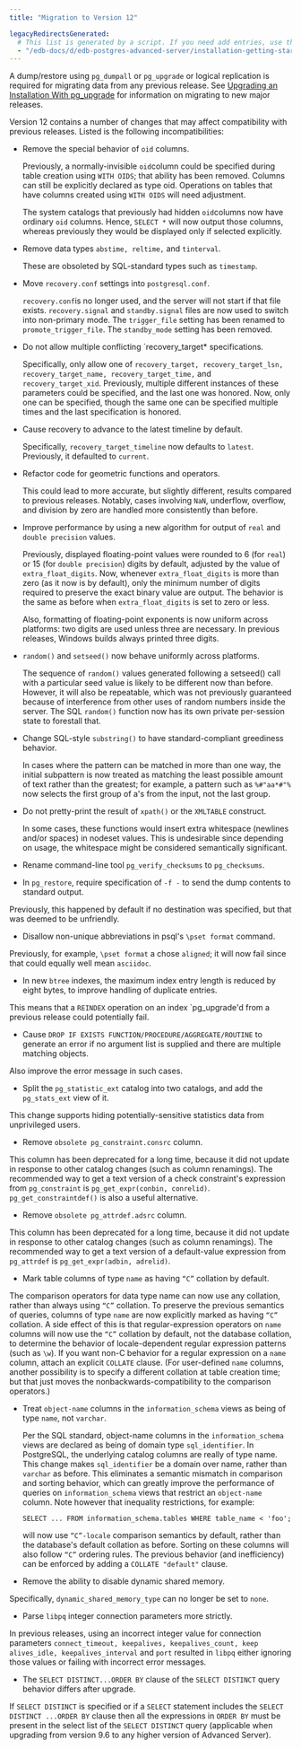 ```yaml
---
title: "Migration to Version 12"

legacyRedirectsGenerated:
  # This list is generated by a script. If you need add entries, use the `legacyRedirects` key.
  - "/edb-docs/d/edb-postgres-advanced-server/installation-getting-started/upgrade-guide/13/migration.html"
---
```


A dump/restore using `pg_dumpall` or `pg_upgrade` or logical replication is required for migrating data from any previous release. See [Upgrading an Installation With pg_upgrade](04_upgrading_an_installation_with_pg_upgrade/#upgrading_an_installation_with_pg_upgrade) for information on migrating to new major releases.

Version 12 contains a number of changes that may affect compatibility with previous releases. Listed is the following incompatibilities:

-   Remove the special behavior of `oid` columns.

    Previously, a normally-invisible `oid`column could be specified during table creation using `WITH OIDS`; that ability has been removed. Columns can still be explicitly declared as type oid. Operations on tables that have columns created using `WITH OIDS` will need adjustment.

    The system catalogs that previously had hidden `oid`columns now have ordinary `oid` columns. Hence, `SELECT *` will now output those columns, whereas previously they would be displayed only if selected explicitly.

-   Remove data types `abstime, reltime,` and `tinterval`.

    These are obsoleted by SQL-standard types such as `timestamp`.

-   Move `recovery.conf` settings into `postgresql.conf`.

    `recovery.conf`is no longer used, and the server will not start if that file exists. `recovery.signal` and `standby.signal` files are now used to switch into non-primary mode. The `trigger_file` setting has been renamed to `promote_trigger_file`. The `standby_mode` setting has been removed. 
    
-   Do not allow multiple conflicting `recovery_target* specifications.

    Specifically, only allow one of `recovery_target, recovery_target_lsn, recovery_target_name, recovery_target_time,` and `recovery_target_xid`. Previously, multiple different instances of these parameters could be specified, and the last one was honored. Now, only one can be specified, though the same one can be specified multiple times and the last specification is honored.
    
-   Cause recovery to advance to the latest timeline by default.

    Specifically, `recovery_target_timeline` now defaults to `latest`. Previously, it defaulted to `current`.

-   Refactor code for geometric functions and operators.

    This could lead to more accurate, but slightly different, results compared to previous releases. Notably, cases involving `NaN`, underflow, overflow, and division by zero are handled more consistently than before.

-  Improve performance by using a new algorithm for output of `real` and `double precision` values. 

    Previously, displayed floating-point values were rounded to 6 (for `real`) or 15 (for `double precision`) digits by default, adjusted by the value of `extra_float_digits`. Now, whenever `extra_float_digits` is more than zero (as it now is by default), only the minimum number of digits required to preserve the exact binary value are output. The behavior is the same as before when `extra_float_digits` is set to zero or less. 
    
    Also, formatting of floating-point exponents is now uniform across platforms: two digits are used unless three are necessary. In previous releases, Windows builds always printed three digits.

-  `random()` and `setseed()` now behave uniformly across platforms.

    The sequence of `random()` values generated following a setseed() call with a
    particular seed value is likely to be different now than before. However, it will
    also be repeatable, which was not previously guaranteed because of interference
    from other uses of random numbers inside the server. The SQL `random()` 
    function now has its own private per-session state to forestall that.

-   Change SQL-style `substring()` to have standard-compliant greediness behavior.

    In cases where the pattern can be matched in more than one way, the initial subpattern is now treated as matching the least possible amount of text rather than the
    greatest; for example, a pattern such as `%#"aa*#"%` now selects the first group
    of a's from the input, not the last group.

-   Do not pretty-print the result of `xpath()` or the `XMLTABLE` construct.

    In some cases, these functions would insert extra whitespace (newlines and/or
    spaces) in nodeset values. This is undesirable since depending on usage, the
    whitespace might be considered semantically significant.

- Rename command-line tool `pg_verify_checksums` to `pg_checksums`.

-   In `pg_restore`, require specification of `-f -` to send the dump contents to
standard output.

  Previously, this happened by default if no destination was specified, but that was
  deemed to be unfriendly.

-  Disallow non-unique abbreviations in psql's `\pset format` command.

  Previously, for example, `\pset format` a chose `aligned`; it will now fail since
  that could equally well mean `asciidoc`.

-   In new `btree` indexes, the maximum index entry length is reduced by eight bytes,
to improve handling of duplicate entries.

  This means that a `REINDEX` operation on an index `pg_upgrade'd from a
  previous release could potentially fail.

-  Cause `DROP IF EXISTS FUNCTION/PROCEDURE/AGGREGATE/ROUTINE` to
generate an error if no argument list is supplied and there are multiple matching
objects.

  Also improve the error message in such cases.

-  Split the `pg_statistic_ext` catalog into two catalogs, and add the
 `pg_stats_ext` view of it.

  This change supports hiding potentially-sensitive statistics data from unprivileged
users.

-  Remove `obsolete pg_constraint.consrc` column.

  This column has been deprecated for a long time, because it did not update in
response to other catalog changes (such as column renamings). The recommended
way to get a text version of a check constraint's expression from
`pg_constraint` is `pg_get_expr(conbin, conrelid)`.
`pg_get_constraintdef()` is also a useful alternative.


-  Remove `obsolete pg_attrdef.adsrc` column.

 This column has been deprecated for a long time, because it did not update in
response to other catalog changes (such as column renamings). The recommended
way to get a text version of a default-value expression from `pg_attrdef`
is `pg_get_expr(adbin, adrelid)`.

-  Mark table columns of type `name` as having `“C”` collation by default.

  The comparison operators for data type name can now use any collation, rather
than always using `“C”` collation. To preserve the previous semantics of queries,
columns of type `name` are now explicitly marked as having `“C”` collation. A side
effect of this is that regular-expression operators on `name` columns will now use
the `“C”` collation by default, not the database collation, to determine the behavior
of locale-dependent regular expression patterns (such as `\w`). If you want non-C
behavior for a regular expression on a `name` column, attach an explicit
`COLLATE` clause. (For user-defined `name` columns, another possibility is to
specify a different collation at table creation time; but that just moves the nonbackwards-compatibility to the comparison operators.)

- Treat `object-name` columns in the `information_schema` views as being of
type `name`, not `varchar`.

  Per the SQL standard, object-name columns in the `information_schema` views
are declared as being of domain type `sql_identifier`. In PostgreSQL, the
underlying catalog columns are really of type name. This change makes
`sql_identifier` be a domain over name, rather than `varchar` as before. This
eliminates a semantic mismatch in comparison and sorting behavior, which can
greatly improve the performance of queries on `information_schema` views
that restrict an `object-name` column. Note however that inequality restrictions, for
example:

  `SELECT ... FROM information_schema.tables WHERE table_name
< 'foo';`

  will now use `“C”-locale` comparison semantics by default, rather than the
database's default collation as before. Sorting on these columns will also
follow `“C”` ordering rules. The previous behavior (and inefficiency) can be
enforced by adding a `COLLATE "default"` clause.

- Remove the ability to disable dynamic shared memory.

 Specifically, `dynamic_shared_memory_type` can no longer be set to `none`.


-  Parse `libpq` integer connection parameters more strictly.

  In previous releases, using an incorrect integer value for connection
parameters `connect_timeout, keepalives, keepalives_count, keep
alives_idle, keepalives_interval` and `port` resulted in `libpq` either
ignoring those values or failing with incorrect error messages.


-  The `SELECT DISTINCT...ORDER BY` clause of the `SELECT DISTINCT` query
behavior differs after upgrade.

  If `SELECT DISTINCT` is specified or if a `SELECT` statement includes the `SELECT
DISTINCT ...ORDER BY` clause then all the expressions in `ORDER BY` must be
present in the select list of the `SELECT DISTINCT` query (applicable when
upgrading from version 9.6 to any higher version of Advanced Server).